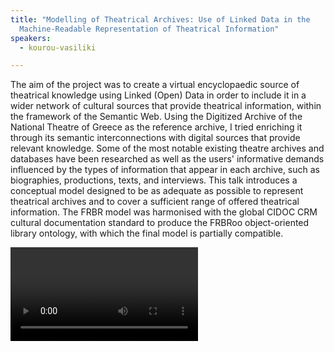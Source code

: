 ```yaml
---
title: "Modelling of Theatrical Archives: Use of Linked Data in the
  Machine-Readable Representation of Theatrical Information"
speakers:
  - kourou-vasiliki

---
```

The aim of the project was to create a virtual encyclopaedic source of theatrical knowledge using Linked (Open) Data in order to include it in a wider network of cultural sources that provide theatrical information, within the framework of the Semantic Web. Using the Digitized Archive of the National Theatre of Greece as the reference archive, I tried enriching it through its semantic interconnections with digital sources that provide relevant knowledge. Some of the most notable existing theatre archives and databases have been researched as well as the users' informative demands influenced by the types of information that appear in each archive, such as biographies, productions, texts, and interviews. This talk introduces a conceptual model designed to be as adequate as possible to represent theatrical archives and to cover a sufficient range of offered theatrical information. The FRBR model was harmonised with the global CIDOC CRM cultural documentation standard to produce the FRBRoo object-oriented library ontology, with which the final model is partially compatible.

<Video provider="youtube" id="R49ZT7rNq9s" />

<Speakers>
  <Speaker speaker="kourou-vasiliki">

  </Speaker>
</Speakers>